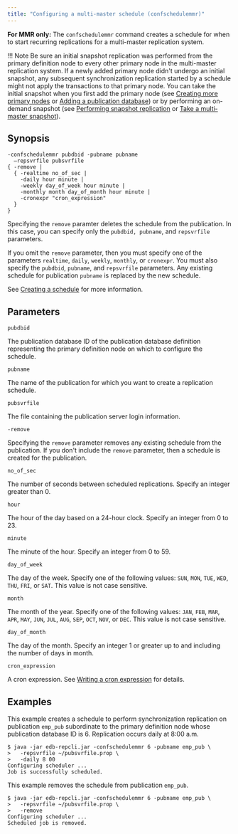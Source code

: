 ```yaml
---
title: "Configuring a multi-master schedule (confschedulemmr)"
---
```


<div id="configure_mmr_schedule" class="registered_link"></div>

**For MMR only:** The `confschedulemmr` command creates a schedule for when to start recurring replications for a multi-master replication system.

!!! Note
    Be sure an initial snapshot replication was performed from the primary definition node to every other primary node in the multi-master replication system. If a newly added primary node didn't undergo an initial snapshot, any subsequent synchronization replication started by a schedule might not apply the transactions to that primary node. You can take the initial snapshot when you first add the primary node (see [Creating more primary nodes](../../06_mmr_operation/03_creating_primary_nodes/#creating_primary_nodes) or [Adding a publication database](06_add_pub_database/#add_pub_database)) or by performing an on-demand snapshot (see [Performing snapshot replication](../../06_mmr_operation/05_on_demand_replication_mmr/#perform_snapshot_replication_mmr) or [Take a multi-master snapshot](41_taking_mmr_snapshot/#taking_mmr_snapshot)).

## Synopsis

```shell
-confschedulemmr pubdbid -pubname pubname
  –repsvrfile pubsvrfile
{ -remove |
  { -realtime no_of_sec |
    -daily hour minute |
    -weekly day_of_week hour minute |
    -monthly month day_of_month hour minute |
    -cronexpr "cron_expression"
  }
}
```

Specifying the `remove` paramter deletes the schedule from the publication. In this case, you can specify only the `pubdbid, pubname`, and `repsvrfile` parameters.

If you omit the `remove` parameter, then you must specify one of the parameters `realtime`, `daily`, `weekly`, `monthly`, or `cronexpr`. You must also specify the `pubdbid`, `pubname`, and `repsvrfile` parameters. Any existing schedule for publication `pubname` is replaced by the new schedule.

See [Creating a schedule](../../07_common_operations/02_creating_schedule/#creating_schedule) for more information.

## Parameters

`pubdbid`

The publication database ID of the publication database definition representing the primary definition node on which to configure the schedule.

`pubname`

The name of the publication for which you want to create a replication schedule.

`pubsvrfile`

The file containing the publication server login information.

`-remove`

Specifying the `remove` parameter removes any existing schedule from the publication. If you don't include the `remove` parameter, then a schedule is created for the publication.

`no_of_sec`

The number of seconds between scheduled replications. Specify an integer greater than 0.

`hour`

The hour of the day based on a 24-hour clock. Specify an integer from 0 to 23.

`minute`

The minute of the hour. Specify an integer from 0 to 59.

`day_of_week`

The day of the week. Specify one of the following values: `SUN`, `MON`, `TUE`, `WED`, `THU`, `FRI`, or `SAT`. This value is not case sensitive.

`month`

The month of the year. Specify one of the following values: `JAN`, `FEB`, `MAR`, `APR`, `MAY`, `JUN`, `JUL`, `AUG`, `SEP`, `OCT`, `NOV`, or `DEC`. This value is not case sensitive.

`day_of_month`

The day of the month. Specify an integer 1 or greater up to and including the number of days in month.

`cron_expression`

A cron expression. See [Writing a cron expression](../../10_appendix/04_miscellaneous_xdb_processing_topics/03_writing_cron_exp/#writing_cron_exp) for details.

## Examples

This example creates a schedule to perform synchronization replication on publication `emp_pub` subordinate to the primary definition node whose publication database ID is 6. Replication occurs daily at 8:00 a.m.

```shell
$ java -jar edb-repcli.jar -confschedulemmr 6 -pubname emp_pub \
>   -repsvrfile ~/pubsvrfile.prop \
>   -daily 8 00
Configuring scheduler ...
Job is successfully scheduled.
```

This example removes the schedule from publication `emp_pub`.

```shell
$ java -jar edb-repcli.jar -confschedulemmr 6 -pubname emp_pub \
>   -repsvrfile ~/pubsvrfile.prop \
>   -remove
Configuring scheduler ...
Scheduled job is removed.
```

